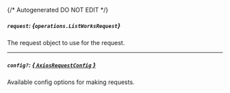 {/* Autogenerated DO NOT EDIT  */}

##### `request`: *{`operations.ListWorksRequest`}*
The request object to use for the request.
<Collapsible openLabel={Labels.showProperties} closeLabel={Labels.hideProperties}>
    <ListWorksRequest/>
</Collapsible>

---
##### `config?`: [*{ `AxiosRequestConfig` }*](https://axios-http.com/docs/req_config)
Available config options for making requests.


